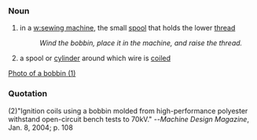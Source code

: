 ===Noun===
#in a [[w:sewing machine]], the small [[spool]] that holds the lower [[thread]]
#:''Wind the bobbin, place it in the machine, and raise the thread.''
#a spool or [[cylinder]] around which wire is [[coil]]ed

[[image:bobbin.jpg|Photo of a bobbin (1)]]

===Quotation===
(2)"Ignition coils using a bobbin molded from high-performance polyester withstand open-circuit bench tests to 70kV." --''Machine Design Magazine'', Jan. 8, 2004; p. 108